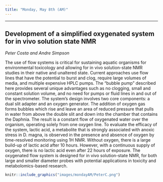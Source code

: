 ```yaml
---
title: "Monday, May 8th (AM)"
---
```

----

## Development of a simplified oxygenated system for in vivo solution state NMR 

*Peter Costa and Andre Simpson *

The use of flow systems is critical for sustaining aquatic organisms for environmental toxicology and allowing for in vivo solution-state NMR studies in their native and unaltered state. Current approaches use flow lines that have the potential to burst and clog, require large volumes of media, and multiple expensive HPLC pumps. The “bubble pump” described here provides several unique advantages such as no clogging, small and constant solution volume, and no need for pumps or fluid lines in and out of the spectrometer. The system’s design involves two core components: a dual slit adapter and an oxygen generator. The addition of oxygen gas forms bubbles which rise and leave an area of reduced pressure that pulls in water from above the double slit and down into the chamber that contains the Daphnia. The result is a constant flow of oxygenated water over the organism, operating solely from one oxygen line.  To evaluate the efficacy of the system, lactic acid, a metabolite that is strongly associated with anoxic stress in D. magna, is observed in the presence and absence of oxygen by time-resolved monitoring using 1H NMR. Without oxygen, there is a large build-up of lactic acid after 10 hours. However, with a continuous supply of oxygen, there is no lactic acid even after 22 hours of exposure. The oxygenated flow system is designed for in vivo solution-state NMR, for both large and smaller diameter probes with potential applications in toxicity and metabolomics-based research. 

```r
knitr::include_graphics("images/mondayAM/PeterC.png")
```

